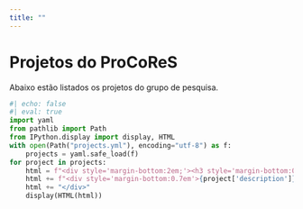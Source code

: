 ```yaml
---
title: ""
---
```



# Projetos do ProCoReS

Abaixo estão listados os projetos do grupo de pesquisa.

```python
#| echo: false
#| eval: true
import yaml
from pathlib import Path
from IPython.display import display, HTML
with open(Path("projects.yml"), encoding="utf-8") as f:
    projects = yaml.safe_load(f)
for project in projects:
    html = f"<div style='margin-bottom:2em;'><h3 style='margin-bottom:0.2em'>{project['title']}</h3>"
    html += f"<div style='margin-bottom:0.7em'>{project['description']}</div>"
    html += "</div>"
    display(HTML(html))
```
